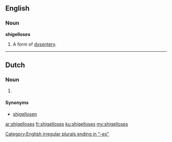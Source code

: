 ==English==

===Noun===
'''shigelloses'''

# {{context|medicine|lang=en}} {{plural of|shigellosis}}  A form of [[dysentery]].

[[Category:English irregular plurals ending in "-es"]]

----

==Dutch==

===Noun===
{{head|nl}}

# {{nl-noun form of|pl|shigellose}}

====Synonyms====
* [[shigellosen]]

[[ar:shigelloses]]
[[fr:shigelloses]]
[[ku:shigelloses]]
[[my:shigelloses]]